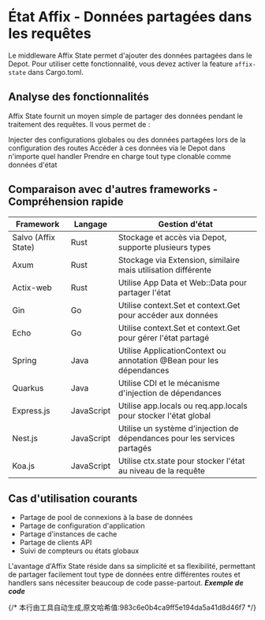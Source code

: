 # État Affix - Données partagées dans les requêtes


Le middleware Affix State permet d'ajouter des données partagées dans le Depot.
Pour utiliser cette fonctionnalité, vous devez activer la feature `affix-state` dans Cargo.toml.

## Analyse des fonctionnalités
Affix State fournit un moyen simple de partager des données pendant le traitement des requêtes. Il vous permet de :

Injecter des configurations globales ou des données partagées lors de la configuration des routes
Accéder à ces données via le Depot dans n'importe quel handler
Prendre en charge tout type clonable comme données d'état

## Comparaison avec d'autres frameworks - Compréhension rapide
| Framework | Langage | Gestion d'état |
|-----------|---------|----------------|
| Salvo (Affix State) | Rust | Stockage et accès via Depot, supporte plusieurs types |
| Axum | Rust | Stockage via Extension, similaire mais utilisation différente |
| Actix-web | Rust | Utilise App Data et Web::Data pour partager l'état |
| Gin | Go | Utilise context.Set et context.Get pour accéder aux données |
| Echo | Go | Utilise context.Set et context.Get pour gérer l'état partagé |
| Spring | Java | Utilise ApplicationContext ou annotation @Bean pour les dépendances |
| Quarkus | Java | Utilise CDI et le mécanisme d'injection de dépendances |
| Express.js | JavaScript | Utilise app.locals ou req.app.locals pour stocker l'état global |
| Nest.js | JavaScript | Utilise un système d'injection de dépendances pour les services partagés |
| Koa.js | JavaScript | Utilise ctx.state pour stocker l'état au niveau de la requête |

## Cas d'utilisation courants

- Partage de pool de connexions à la base de données
- Partage de configuration d'application
- Partage d'instances de cache
- Partage de clients API
- Suivi de compteurs ou états globaux

L'avantage d'Affix State réside dans sa simplicité et sa flexibilité, permettant de partager facilement tout type de données entre différentes routes et handlers sans nécessiter beaucoup de code passe-partout.
_**Exemple de code**_

<Tabs>
  <Tab label="main.rs">
    <MainCode/>
  </Tab>
  <Tab label="Cargo.toml">
    <CargoCode/>
  </Tab>
</Tabs>
{/* 本行由工具自动生成,原文哈希值:983c6e0b4ca9ff5e194da5a41d8d46f7 */}